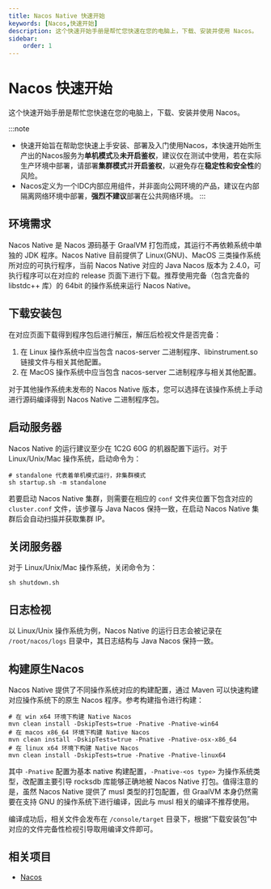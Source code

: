 ```yaml
---
title: Nacos Native 快速开始
keywords: [Nacos,快速开始]
description: 这个快速开始手册是帮忙您快速在您的电脑上，下载、安装并使用 Nacos。
sidebar:
    order: 1
---
```



# Nacos 快速开始

这个快速开始手册是帮忙您快速在您的电脑上，下载、安装并使用 Nacos。

:::note
- 快速开始旨在帮助您快速上手安装、部署及入门使用Nacos，本快速开始所生产出的Nacos服务为**单机模式**及**未开启鉴权**，建议仅在测试中使用，若在实际生产环境中部署，请部署**集群模式**并**开启鉴权**，以避免存在**稳定性和安全性**的风险。
- Nacos定义为一个IDC内部应用组件，并非面向公网环境的产品，建议在内部隔离网络环境中部署，**强烈不建议**部署在公共网络环境。
:::

## 环境需求
Nacos Native 是 Nacos 源码基于 GraalVM 打包而成，其运行不再依赖系统中单独的 JDK 程序。Nacos Native 目前提供了 Linux(GNU)、MacOS 三类操作系统所对应的可执行程序，当前 Nacos Native 对应的 Java Nacos 版本为 2.4.0，可执行程序可以在对应的 release 页面下进行下载。推荐使用完备（包含完备的 libstdc++ 库）的 64bit 的操作系统来运行 Nacos Native。

## 下载安装包
在对应页面下载得到程序包后进行解压，解压后检视文件是否完备：

1. 在 Linux 操作系统中应当包含 nacos-server 二进制程序、libinstrument.so 链接文件与相关其他配置。
2. 在 MacOS 操作系统中应当包含 nacos-server 二进制程序与相关其他配置。

对于其他操作系统未发布的 Nacos Native 版本，您可以选择在该操作系统上手动进行源码编译得到 Nacos Native 二进制程序包。

## 启动服务器
Nacos Native 的运行建议至少在 1C2G 60G 的机器配置下运行。对于 Linux/Unix/Mac 操作系统，启动命令为：

```shell
# standalone 代表着单机模式运行，非集群模式
sh startup.sh -m standalone
```

若要启动 Nacos Native 集群，则需要在相应的 `conf` 文件夹位置下包含对应的 `cluster.conf` 文件，该步骤与 Java Nacos 保持一致，在启动 Nacos Native 集群后会自动扫描并获取集群 IP。

## 关闭服务器
对于 Linux/Unix/Mac 操作系统，关闭命令为：

```shell
sh shutdown.sh
```

## 日志检视
以 Linux/Unix 操作系统为例，Nacos Native 的运行日志会被记录在 `/root/nacos/logs` 目录中，其日志结构与 Java Nacos 保持一致。

## 构建原生Nacos
Nacos Native 提供了不同操作系统对应的构建配置，通过 Maven 可以快速构建对应操作系统下的原生 Nacos 程序。参考构建指令进行构建：

```shell
# 在 win x64 环境下构建 Native Nacos
mvn clean install -DskipTests=true -Pnative -Pnative-win64
# 在 macos x86_64 环境下构建 Native Nacos
mvn clean install -DskipTests=true -Pnative -Pnative-osx-x86_64
# 在 linux x64 环境下构建 Native Nacos
mvn clean install -DskipTests=true -Pnative -Pnative-linux64
```

其中 `-Pnative` 配置为基本 native 构建配置，`-Pnative-<os type>` 为操作系统类型，改配置主要引导 rocksdb 库能够正确地被 Nacos Native 打包。值得注意的是，虽然 Nacos Native 提供了 musl 类型的打包配置，但 GraalVM 本身仍然需要在支持 GNU 的操作系统下进行编译，因此与 musl 相关的编译不推荐使用。

编译成功后，相关文件会发布在 `/console/target` 目录下，根据“下载安装包”中对应的文件完备性检视引导取用编译文件即可。

## 相关项目

* [Nacos](https://github.com/alibaba/nacos)
